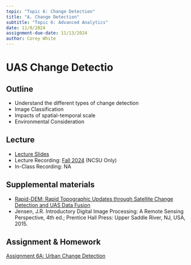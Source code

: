 ```yaml
---
topic: "Topic 6: Change Detection"
title: "A. Change Detection"
subtitle: "Topic 6: Advanced Analytics"
date: 11/8/2024
assignment-due-date: 11/13/2024
author: Corey White
---
```


# UAS Change Detectio

## Outline

- Understand the different types of change detection
- Image Classification
- Impacts of spatial-temporal scale
- Environmental Consideration


## Lecture

- [Lecture Slides](lectures/lecture_6a.qmd)
- Lecture Recording: [Fall 2024]({{< var recordings.topic6.lecture6a >}}) (NCSU Only)
- In-Class Recording: NA

## Supplemental materials

- [Rapid-DEM: Rapid Topographic Updates through Satellite Change Detection and UAS Data Fusion](https://www.mdpi.com/2072-4292/14/7/1718)
- Jensen, J.R. Introductory Digital Image Processing: A Remote Sensing Perspective, 4th ed.; Prentice Hall Press: Upper Saddle River, NJ, USA, 2015.

## Assignment & Homework

[Assignment 6A: Urban Change Detection](assignments/assignment_6a.qmd)
